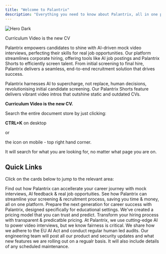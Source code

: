 ```yaml
---
title: "Welcome to Palantrix"
description: "Everything you need to know about Palantrix, all in one place."
---
```


<img
  className="hidden dark:block"
  src="/images/hero-dark.png"
  alt="Hero Dark"
/>

<Card title="Palantrix AI Platform" icon="sparkles" href="https://www.palantrix.com" img="/images/a030abf0-dc0b-4cc4-b54b-9143ebdee86d.jpg">
  Curriculum Video is the new CV
</Card>

Palantrix empowers candidates to shine with AI-driven mock video interviews, perfecting their skills for real job opportunities. Our platform streamlines corporate hiring, offering tools like AI job postings and Palantrix Shorts to efficiently screen talent. From initial screening to final hire, Palantrix delivers a seamless, end-to-end recruitment solution that drives success.

Palantrix harnesses AI to supercharge, not replace, human decisions, revolutionising initial candidate screening. Our Palantrix Shorts feature delivers vibrant video intros that outshine static and outdated CVs.

**Curriculum Video is the new CV.**

<Check>
  Search the entire document store by just clicking:

  **CTRL+K** on desktop

  or

  the <Icon icon="magnifying-glass" /> icon on mobile - top right hand corner.

  It will search for what you are looking for, no matter what page you are on.
</Check>

## Quick Links

Click on the cards below to jump to the relevant area:

<CardGroup cols={2}>
  <Card title="Candidates" icon="people" href="/candidates">
    Find out how Palantrix can accellerate your career journey with mock interviews, AI feedback  & real job opportuities.
  </Card>
  <Card title="Companies" icon="handshake" href="/companies">
    See how Palantrix can streamline your screening & recruitment process, saving you time & money, all on one platform.
  </Card>
</CardGroup>

<CardGroup cols={2}>
  <Card title="Educators" icon="graduation-cap" href="/educators">
    Prepare the next generation for career success with Palantrix, designed specifically for educational settings.
  </Card>
  <Card title="Plans" icon="rocket-launch" href="/plans">
    We've created a pricing model that you can trust and predict. Transform your hiring process with transparent & predicatble pricing.
  </Card>
</CardGroup>

<CardGroup cols={2}>
  <Card title="Compliance" icon="file-doc" href="/compliance">
    At Palantrix, we use cutting-edge AI to power video interviews, but we know fairness is critical. We share how we adhere to the EU AI Act and conduct regular human led audits.
  </Card>
  <Card title="Changelog" icon="link" href="/changelog">
    Our engineering team will post all our product and security updates and what new features we are rolling out on a regualr basis. It will also include details of any scheduled maintenance.
  </Card>
</CardGroup>